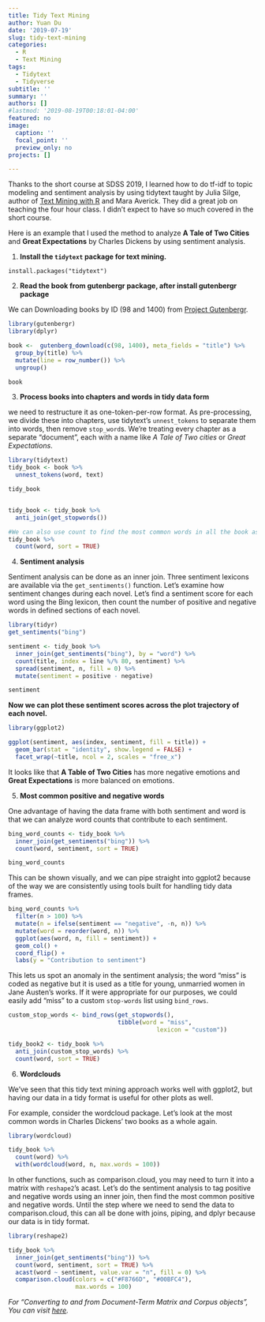 ```yaml
---
title: Tidy Text Mining
author: Yuan Du
date: '2019-07-19'
slug: tidy-text-mining
categories:
  - R
  - Text Mining
tags:
  - Tidytext
  - Tidyverse
subtitle: ''
summary: ''
authors: []
#lastmod: '2019-08-19T00:18:01-04:00'
featured: no
image:
  caption: ''
  focal_point: ''
  preview_only: no
projects: []

---
```


Thanks to the short course at SDSS 2019, I learned how to do tf-idf to topic modeling and sentiment analysis by using tidytext taught by Julia Silge, author of [Text Mining with R](https://www.tidytextmining.com/) and Mara Averick. They did a great job on teaching the four hour class. I didn't expect to have so much covered in the short course. 

Here is an example that I used the method to analyze **A Tale of Two Cities** and **Great Expectations** by Charles Dickens by using sentiment analysis.

1. **Install the `tidytext` package for text mining.**

`install.packages("tidytext")`

2. **Read the book from gutenbergr package, after install gutenbergr package**

We can Downloading books by ID (98 and 1400) from [Project Gutenbergr](http://www.gutenberg.org/).

```r

library(gutenbergr)
library(dplyr)

book <-  gutenberg_download(c(98, 1400), meta_fields = "title") %>%
  group_by(title) %>%
  mutate(line = row_number()) %>%
  ungroup()

book

```
3. **Process books into chapters and words in tidy data form**

we need to restructure it as one-token-per-row format. As pre-processing, we divide these into chapters, use tidytext’s `unnest_tokens` to separate them into words, then remove `stop_word`s. We’re treating every chapter as a separate “document”, each with a name like *A Tale of Two cities* or *Great Expectations*.
```r
library(tidytext)
tidy_book <- book %>%
  unnest_tokens(word, text)

tidy_book


tidy_book <- tidy_book %>%
  anti_join(get_stopwords())

#We can also use count to find the most common words in all the book as a whole
tidy_book %>%
  count(word, sort = TRUE)
```

4. **Sentiment analysis**

Sentiment analysis can be done as an inner join. Three sentiment lexicons are available via the `get_sentiments()` function. Let's examine how sentiment changes during each novel. Let's find a sentiment score for each word using the Bing lexicon, then count the number of positive and negative words in defined sections of each novel.

```r
library(tidyr)
get_sentiments("bing")

sentiment <- tidy_book %>%
  inner_join(get_sentiments("bing"), by = "word") %>% 
  count(title, index = line %/% 80, sentiment) %>% 
  spread(sentiment, n, fill = 0) %>% 
  mutate(sentiment = positive - negative)

sentiment
```

**Now we can plot these sentiment scores across the plot trajectory of each novel.**
```r
library(ggplot2)

ggplot(sentiment, aes(index, sentiment, fill = title)) +
  geom_bar(stat = "identity", show.legend = FALSE) +
  facet_wrap(~title, ncol = 2, scales = "free_x")
```

It looks like that **A Table of Two Cities** has more negative emotions and **Great Expectations** is more balanced on emotions.

5. **Most common positive and negative words**

One advantage of having the data frame with both sentiment and word is that we can analyze word counts that contribute to each sentiment.

```r
bing_word_counts <- tidy_book %>%
  inner_join(get_sentiments("bing")) %>%
  count(word, sentiment, sort = TRUE)

bing_word_counts
```

This can be shown visually, and we can pipe straight into ggplot2 because of the way we are consistently using tools built for handling tidy data frames.
```r
bing_word_counts %>%
  filter(n > 100) %>%
  mutate(n = ifelse(sentiment == "negative", -n, n)) %>%
  mutate(word = reorder(word, n)) %>%
  ggplot(aes(word, n, fill = sentiment)) +
  geom_col() +
  coord_flip() +
  labs(y = "Contribution to sentiment")
```
This lets us spot an anomaly in the sentiment analysis; the word “miss” is coded as negative but it is used as a title for young, unmarried women in Jane Austen’s works. If it were appropriate for our purposes, we could easily add “miss” to a custom `stop-words` list using `bind_rows`.

```r
custom_stop_words <- bind_rows(get_stopwords(),
                               tibble(word = "miss",
                                          lexicon = "custom"))

tidy_book2 <- tidy_book %>%
  anti_join(custom_stop_words) %>%
  count(word, sort = TRUE)

```
6. **Wordclouds**

We’ve seen that this tidy text mining approach works well with ggplot2, but having our data in a tidy format is useful for other plots as well.

For example, consider the wordcloud package. Let’s look at the most common words in Charles Dickens’ two books as a whole again.

```r
library(wordcloud)

tidy_book %>%
  count(word) %>%
  with(wordcloud(word, n, max.words = 100))
```

In other functions, such as comparison.cloud, you may need to turn it into a matrix with `reshape2`’s acast. Let’s do the sentiment analysis to tag positive and negative words using an inner join, then find the most common positive and negative words. Until the step where we need to send the data to comparison.cloud, this can all be done with joins, piping, and dplyr because our data is in tidy format.
```r
library(reshape2)

tidy_book %>%
  inner_join(get_sentiments("bing")) %>%
  count(word, sentiment, sort = TRUE) %>%
  acast(word ~ sentiment, value.var = "n", fill = 0) %>%
  comparison.cloud(colors = c("#F8766D", "#00BFC4"),
                   max.words = 100)
```

*For "Converting to and from Document-Term Matrix and Corpus objects", You can visit [here](https://cran.r-project.org/web/packages/tidytext/vignettes/tidying_casting.html).*
